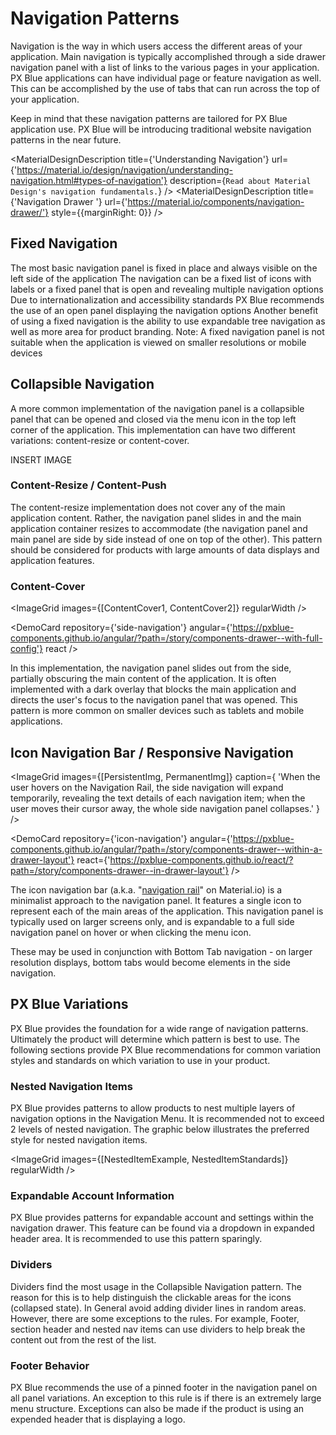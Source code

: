 
<!-- New Images -->


<!-- KEYWORDS: design pattern navigation drawer menu -->

# Navigation Patterns

<ImageGrid images={[ProductExample1]} regularWidth />

Navigation is the way in which users access the different areas of your application. Main navigation is typically accomplished through a side drawer navigation panel with a list of links to the various pages in your application. PX Blue applications can have individual page or feature navigation as well. This can be accomplished by the use of tabs that can run across the top of your application.

Keep in mind that these navigation patterns are tailored for PX Blue application use. PX Blue will be introducing traditional website navigation patterns in the near future.

<MaterialDesignDescription
    title={'Understanding Navigation'}
    url={'https://material.io/design/navigation/understanding-navigation.html#types-of-navigation'}
    description={`Read about Material Design's navigation fundamentals.`}
/>
<MaterialDesignDescription
    title={'Navigation Drawer '}
    url={'https://material.io/components/navigation-drawer/'}
    style={{marginRight: 0}}
/>

## Fixed Navigation

The most basic navigation panel is fixed in place and always visible on the left side of the application The navigation can be a fixed list of icons with labels or a fixed panel that is open and revealing multiple navigation options Due to internationalization and accessibility standards PX Blue recommends the use of an open panel displaying the navigation options Another benefit of using a fixed navigation is the ability to use expandable tree navigation as well as more area for product branding. Note: A fixed navigation panel is not suitable when the application is viewed on smaller resolutions or mobile devices

## Collapsible Navigation

A more common implementation of the navigation panel is a collapsible panel that can be opened and closed via the menu icon in the top left corner of the application. This implementation can have two different variations: content-resize or content-cover.

INSERT IMAGE

### Content-Resize / Content-Push

<ImageGrid images={[PermanentImg]} />

The content-resize implementation does not cover any of the main application content. Rather, the navigation panel slides in and the main application container resizes to accommodate (the navigation panel and main panel are side by side instead of one on top of the other). This pattern should be considered for products with large amounts of data displays and application features.

### Content-Cover

<ImageGrid images={[ContentCover1, ContentCover2]} regularWidth />
<ImageGrid images={[TemporaryImg]} />

<!-- @TODO switch side-navigation links over to the "Component Recommendations style" instead of a "Interactive Code example" once we have one designed. -->

<DemoCard
    repository={'side-navigation'}
    angular={'https://pxblue-components.github.io/angular/?path=/story/components-drawer--with-full-config'}
    react
/>

In this implementation, the navigation panel slides out from the side, partially obscuring the main content of the application. It is often implemented with a dark overlay that blocks the main application and directs the user's focus to the navigation panel that was opened. This pattern is more common on smaller devices such as tablets and mobile applications.

## Icon Navigation Bar / Responsive Navigation

<ImageGrid
    images={[PersistentImg, PermanentImg]}
    caption={
        'When the user hovers on the Navigation Rail, the side navigation will expand temporarily, revealing the text details of each navigation item; when the user moves their cursor away, the whole side navigation panel collapses.'
    }
/>

<!-- @TODO switch icon-navigation links over to the "Component Recommendations style" instead of a "Interactive Code example" once we have one designed. -->

<DemoCard
    repository={'icon-navigation'}
    angular={'https://pxblue-components.github.io/angular/?path=/story/components-drawer--within-a-drawer-layout'}
    react={'https://pxblue-components.github.io/react/?path=/story/components-drawer--in-drawer-layout'}
/>

The icon navigation bar (a.k.a. "[navigation rail](https://material.io/components/navigation-rail/#anatomy)" on Material.io) is a minimalist approach to the navigation panel. It features a single icon to represent each of the main areas of the application. This navigation panel is typically used on larger screens only, and is expandable to a full side navigation panel on hover or when clicking the menu icon.

These may be used in conjunction with Bottom Tab navigation - on larger resolution displays, bottom tabs would become elements in the side navigation.

## PX Blue Variations

<ImageGrid images={[GenericExample1]} regularWidth />

PX Blue provides the foundation for a wide range of navigation patterns. Ultimately the product will determine which pattern is best to use. The following sections provide PX Blue recommendations for common variation styles and standards on which variation to use in your product.

### Nested Navigation Items

PX Blue provides patterns to allow products to nest multiple layers of navigation options in the Navigation Menu. It is recommended not to exceed 2 levels of nested navigation. The graphic below illustrates the preferred style for nested navigation items.

<ImageGrid images={[NestedItemExample, NestedItemStandards]} regularWidth />

### Expandable Account Information

PX Blue provides patterns for expandable account and settings within the navigation drawer. This feature can be found via a dropdown in expanded header area. It is recommended to use this pattern sparingly.

<ImageGrid images={[ExpandableAccountInfo]} regularWidth />

### Dividers

Dividers find the most usage in the Collapsible Navigation pattern. The reason for this is to help distinguish the clickable areas for the icons (collapsed state). In General avoid adding divider lines in random areas. However, there are some exceptions to the rules. For example, Footer, section header and nested nav items can use dividers to help break the content out from the rest of the list.

<ImageGrid images={[DividerImage]} regularWidth />

### Footer Behavior

PX Blue recommends the use of a pinned footer in the navigation panel on all panel variations. An exception to this rule is if there is an extremely large menu structure. Exceptions can also be made if the product is using an expended header that is displaying a logo.
